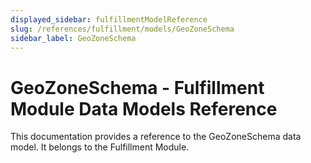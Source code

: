 ```yaml
---
displayed_sidebar: fulfillmentModelReference
slug: /references/fulfillment/models/GeoZoneSchema
sidebar_label: GeoZoneSchema
---
```



# GeoZoneSchema - Fulfillment Module Data Models Reference

This documentation provides a reference to the GeoZoneSchema data model. It belongs to the Fulfillment Module.

<SourceCodeLink link="https://github.com/medusajs/medusa/blob/33f788be42975c3bd05db3074b1aa636f84d6fd4/packages/modules/fulfillment/src/models/geo-zone.ts#L16" />

